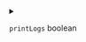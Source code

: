 
<details>
<summary>

`printLogs`  <span class="config-field-type">boolean</span> 

</summary>

PrintLogs defines if sync logs should be displayed on the terminal

</details>
